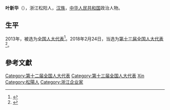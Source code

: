 '''叶新华'''（{{bd|1951年||}}），浙江松阳人，[[汉族|汉族]]，[[中华人民共和国|中华人民共和国]]政治人物。

== 生平 ==
2013年，被选为[[全国人大代表|全国人大代表]]<ref>{{cite news|title=全国人大代表信息-叶新华|url=http://210.82.31.1:8084/delegate/viewDelegate.action?dbid=120836|accessdate=2013-03-28|newspaper=全国人大网|archive-url=https://web.archive.org/web/20180929163207/http://www.npc.gov.cn/delegate/viewDelegate.action?dbid=120836|archive-date=2018-09-29|dead-url=yes}}</ref>。2018年2月24日，当选为[[第十三届全国人大代表|第十三届全国人大代表]]<ref>{{Cite web|title=（受权发布）中华人民共和国第十三届全国人民代表大会代表名单-中新网|url=http://www.chinanews.com/gn/2018/02-25/8453959.shtml|accessdate=2021-02-13|work=中新网|archive-date=2018-02-27|archive-url=https://web.archive.org/web/20180227031724/http://www.chinanews.com/gn/2018/02-25/8453959.shtml|dead-url=no}}</ref>。

==參考文獻==
{{reflist}}

{{DEFAULTSORT:Ye xinhua}}
[[Category:第十二届全国人大代表|Category:第十二届全国人大代表]]
[[Category:第十三届全国人大代表|Category:第十三届全国人大代表]]
[[Category:葉姓|Xin]]
[[Category:松陽人|Category:松陽人]]
[[Category:浙江企业家|Category:浙江企业家]]


{{中国政治人物小作品}}